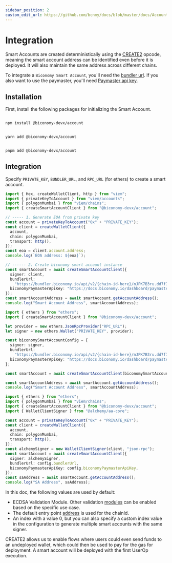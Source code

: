 ```yaml
---
sidebar_position: 2
custom_edit_url: https://github.com/bcnmy/docs/blob/master/docs/Account/integration.mdx
---
```


# Integration

Smart Accounts are created deterministically using the [CREATE2](https://docs.openzeppelin.com/cli/2.7/deploying-with-create2) opcode, meaning the smart account address can be identified even before it is deployed. It will also maintain the same address across different chains.

To integrate a `Biconomy Smart Account`, you'll need the [bundler url](/dashboard#bundler-url). If you also want to use the paymaster, you'll need [Paymaster api key](/paymaster).

## Installation

First, install the following packages for initializing the Smart Account.


<Tabs>
<TabItem value="js" label="npm">

```bash

npm install @biconomy-devx/account

```

</TabItem>
<TabItem value="py" label="yarn">

```bash

yarn add @biconomy-devx/account

```

</TabItem>
<TabItem value="java" label="pnpm">

```bash

pnpm add @biconomy-devx/account

```

</TabItem>
</Tabs>

## Integration

Specify `PRIVATE_KEY`, `BUNDLER_URL`, and `RPC_URL` (for ethers) to create a smart account.

<Tabs>
<TabItem value="js" label="Viem">

```typescript
import { Hex, createWalletClient, http } from "viem";
import { privateKeyToAccount } from "viem/accounts";
import { polygonMumbai } from "viem/chains";
import { createSmartAccountClient } from "@biconomy-devx/account";

// ----- 1. Generate EOA from private key
const account = privateKeyToAccount("0x" + "PRIVATE_KEY");
const client = createWalletClient({
  account,
  chain: polygonMumbai,
  transport: http(),
});
const eoa = client.account.address;
console.log(`EOA address: ${eoa}`);

// ------ 2. Create biconomy smart account instance
const smartAccount = await createSmartAccountClient({
  signer: client,
  bundlerUrl:
    "https://bundler.biconomy.io/api/v2/{chain-id-here}/nJPK7B3ru.dd7f7861-190d-41bd-af80-6877f74b8f44",
  biconomyPaymasterApiKey: "https://docs.biconomy.io/dashboard/paymaster", // <-- Read about this here
});
const smartAccountAddress = await smartAccount.getAccountAddress();
console.log("Smart Account Address", smartAccountAddress);
```

</TabItem>
<TabItem value="py" label="Ethers">

```typescript
import { ethers } from "ethers";
import { createSmartAccountClient } from "@biconomy-devx/account";

let provider = new ethers.JsonRpcProvider("RPC_URL");
let signer = new ethers.Wallet("PRIVATE_KEY", provider);

const biconomySmartAccountConfig = {
  signer: signer,
  bundlerUrl:
    "https://bundler.biconomy.io/api/v2/{chain-id-here}/nJPK7B3ru.dd7f7861-190d-41bd-af80-6877f74b8f44",
  biconomyPaymasterApiKey: "https://docs.biconomy.io/dashboard/paymaster", // <-- Read about this here
};

const smartAccount = await createSmartAccountClient(biconomySmartAccountConfig);

const smartAccountAddress = await smartAccount.getAccountAddress();
console.log("Smart Account Address", smartAccountAddress);
```

</TabItem>

<TabItem value="Alchemy" label="Alchemy">

```typescript
import { ethers } from "ethers";
import { polygonMumbai } from "viem/chains";
import { createSmartAccountClient } from "@biconomy-devx/account";
import { WalletClientSigner } from "@alchemy/aa-core";

const account = privateKeyToAccount("0x" + "PRIVATE_KEY");
const client = createWalletClient({
  account,
  chain: polygonMumbai,
  transport: http(),
});
const alchemySigner = new WalletClientSigner(client, "json-rpc");
const smartAccount = await createSmartAccountClient({
  signer: alchemySigner,
  bundlerUrl: config.bundlerUrl,
  biconomyPaymasterApiKey: config.biconomyPaymasterApiKey,
});
const saAddress = await smartAccount.getAccountAddress();
console.log("SA Address", saAddress);
```

</TabItem>

</Tabs>

In this doc, the following values are used by default:

- ECDSA Validation Module. Other validation [modules](/modules) can be enabled based on the specific use case.
- The default entry point [address](contracts.md) is used for the chainId.
- An index with a value 0, but you can also specify a custom index value in the configuration to generate multiple smart accounts with the same signer.

CREATE2 allows us to enable flows where users could even send funds to an undeployed wallet, which could then be used to pay for the gas for deployment.
A smart account will be deployed with the first UserOp execution.
